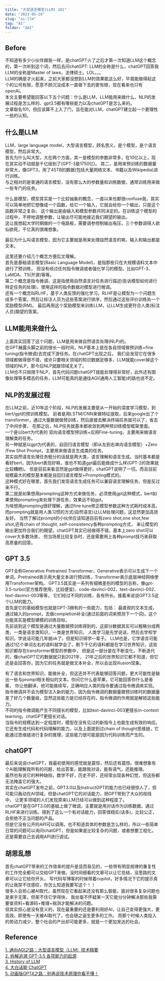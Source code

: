 ```yaml
---
title: "大型语言模型(LLM) 101"
date: "2023-05-29"
slug: "ai-llm"
tag: "AI"
folder: "$AI"
---
```


## Before
不知道有多少小伙伴跟我一样，是chatGPT火了之后才第一次知道LLM这个概念的，第一次听到这个词，然后去问chatGPT:
LLM的全称是什么，chatGPT回答我LLM的全称是Master of laws，法律硕士。LOL。。。  
LLM的确是才火起来，之前大家都没想到LLM的效果能这么好，毕竟能做得起这个的公司有限，愿意不顾沉没成本一直做下去的更有限，现在看来也只有openAI。  
本文主要希望能回答以下五个问题：什么是LLM，LLM能用来做什么、NLP的发展过程是怎么样的、gpt3.5都有哪些能力以及chatGPT是怎么来的。  
文章取名101，但应该算不上入了门，旨在能对LLM，chatGPT建立起一个更理性一些的认知。

## 什么是LLM
LLM，large language model，大型语言模型，顾名思义，是个模型，是个语言模型，然后非常大。  
首先为什么叫大型，大在两个方面，其一是模型的参数非常多，在10亿以上，现在其实动不动就是千亿级别了(GPT-3是1750亿)。
其二，是用来预训练的数据量非常大，像GPT3，用了45TB的数据(包括大量网络文本、书籍以及Wikipedia)进行训练。  
与之相对的是普通的语言模型，没有那么大的参数量和训练数据，通常训练用来做一些专门的任务。  

什么是模型，模型其实是一个比较抽象的概念，一直以来也都很confuse我，其实可以简单地把它想像成一个函数，给它一个输入，它就会给你一个输出，只是这个函数非常之复杂。
这个输出是由输入和模型参数共同决定的。在训练这个模型的过程中，不停地调整参数，让输出尽可能地接近我们期望的输出。  
这让我想起大学时期做的一个电路板，需要调参控制输出电压，三个参数调得人欲仙欲死，千亿真的很难想象。

最后为什么叫语言模型，因为它主要就是用来处理自然语言的嘛，输入和输出都是文本。  

这里还要介绍几个概念方便后文理解。  
首先是基础语言模型(Basic Language Model)，是指那些只在大规模语料文本中进行了预训练， 但没有经过任何指令微调或者强化学习的模型。比如GPT-3、LaMDA、T5(开源)等等。    
第二个概念是指令微调，这是指使用自然语言对任务进行描述(告诉模型如何进行特定任务的处理)，使用这样的指令数据对模型进行微调。    
还有一个概念叫RLHF，基于人类反馈的强化学习。RLHF是让模型为一个问题生成多个答案，然后让标注人员为这些答案进行排序，然后通过这些评价训练处一个奖励模型(RM)。
最后再用这个奖励模型来训练LLM，让LLM生成更符合人类(标注人员)期望的答案。

## LLM能用来做什么
上面其实回答了这个问题，LLM是用来做自然语言处理(NLP)的。   
在GPT展露头脚之前的很长一段时间，NLP基本上是在各自领域做预训练+fine tuning(指令微调)去完成下游任务。在chatGPT出现之后，
我们会发现它在很多领域都做得很不错，或许只要相关领域的知识数据足够多，LLM就能cover掉这个领域的NLP，那今后NLP就跟领域无关了。  
LLM也不只局限于NLP，首先代码问题chatGPT就能处理得非常好，此外还有图像处理等多模态的任务，LLM可能真的是通往AGI(通用人工智能)的路也说不定。

## NLP的发展过程
在LLM之前，近10年这个阶段，NLP的发展主要是从一开始的深度学习模型，到bert/gpt的预训练模型。
前者是用LSTM/CNN来做特征提取，后来google出了个transformer，通过大量数据做预训练，然后直接去解决终端任务就可以了，省去了中间步骤，
在那之后，NLP任务就基本都收敛到两种预训练模型框架里面。  
一个是以bert为代表的 双向语言模型预训练+应用Fine-tuning，主要用来做语言理解类的任务。  
另一种就是以gpt为代表的，自回归语言模型（即从左到右单向语言模型）+Zero /Few Shot Prompt，主要用来做语言生成类的任务。  
其实自然语言处理任务粗分的话就是两大类，语言理解和语言生成。当时基本都是看好bert，因为bert表现好嘛，谁也不知道gpt最后能做成什么样(GPT-2的效果就比较糟糕)。
但是目前来看显然是gpt做得更好，chatGPT说明了一切。而且目前规模最大的模型基本都是自回归语言模型+Prompting模式的。  
这种模式好在哪里，首先我们发现语言生成任务可以兼容语言理解任务，但是反过来不行。  
第二就是如果想用prompting这种方式来做任务，必须使用gpt这种模式，bert如果使用prompting来处理下游任务，效果远不如gpt。  
为啥想用prompting很好理解，通过fine tune修正模型参数这种方式耗时成本高，而prompting就是用人类习惯的方式(自然语言)让LLM处理问题，这显然更加高效友好。
当然了解过prompt的小伙伴应该知道目前有zero shot,one shot,few shot,还有chain of thought, self-consistency各种prompting方式，
来让模型的输出更加符合我们的期望。chatGPT其实已经做得不错，基本上zero shot可以cover大多数场景，
但当场景比较复杂时，还是需要用上各种prompt技巧来获取高质量的回答。

## GPT 3.5
GPT全称Generative Pretrained Transformer，Generative表示可以生成下一个单词，Pretrained表示用大量文本进行预训练，Transformer表示底层神经网络使用Transformer架构。
GPT3.5其实是一系列有细微差别的模型的总称，像gpt-3.5-turbo(官方推荐使用，比较便宜)、code-davinci-002、text-davinci-002、text-davinci-003等等，
它们经过不同的训练，各有所长。接着来说说GPT3.5这个LLM的能力。  
首先是它的基础模型也就是GPT-3拥有的一些能力，包括：
最直观的文本生成，通过输入的prompt，去做completion补全(通过前面的词来预测下一个词)。这个功能其实是模型建模的训练目标。  
先前说到这个模型是通过大量数据预训练得到的，这部分数据其实可以粗略分成两类，一类是语言类知识，一类是世界知识。
人类学习是先学说话，然后去学校学知识。学说话可能几年就ok了，但是知识得学一辈子。
LLM也是，它学语言可能通过1亿个单词左右的语料就学会了，剩下千亿的语料都是在学习世界知识，这些知识都存在transformer模型的参数中，
但是这一部分是在不断变化，不断迭代的，像chatGPT它的数据就只到2021年，
21年之后的世界知识它都不知道，但它还是会回答你，因为它的任务就是做文本补全，所以会出现illusion现象。

有了语言和世界知识，能做补全，但这还并不代表能够回答问题，更大可能性是输出一些与prompt相关相似的文本。你问它什么是苹果，它可能回答你什么是香蕉，
你让他翻译，他可能做续写，正确响应人类的指令要通过指令微调来实现。  
指令微调并不会为模型注入新的能力，因为指令微调的数据量跟预训练时的数据量差了好几个数量级，显然这些能力是已经存在的，指令微调的作用就是解锁这些能力。  
不同的指令微调能产生不同擅长的模型，比如text-davinci-003更擅长in-context learning，chatGPT更擅长对话。  
当指令的规模达到一定程度时，模型在没有见过的新指令上也能生成有效的响应。  
它还有生成代码和代码理解的能力，以及上面提到过chain of thought思维链，它能通过思维链进行复杂的推理，这些能力很可能是因为代码训练而产生的。

## chatGPT
最后来说说chatGPT，我最初使用的感觉就是震惊，然后还有震惊。很难想象有个AI能理解我所有的问题，给出答案，能跟我对话，能有语气，还能推理。  
虽然也有说它的种种缺陷，数学不好，历史不好，还经常出现各种幻觉，但这些都无法掩盖它的强大。  
其实在chatGPT发布之前，GPT3.0以及InstructGPT的能力也已经很惊人了，但可能只轰动在AI领域，但是chatGPT它的对话能力，把GPT带到了大众的视线中，
让更多领域的人们发现原来LLM已经可以做到这种程度了。  
chatGPT是在GPT3.0的基础上做了微调，主要就是用对话作为训练数据，通过RLHF来进行训练。得到了这么一个有对话能力，回答很翔实(话多)，比较公正，
会拒绝不正当问题的产品。  
但是它没有公开的API可以调用，也不知道具体的参数是怎么样的，所以一些简单日常的问题可以询问chatGPT，但是如果是比较复杂的问题，或者想要工程化，还是需要自己去调用API进行调试。

## 胡思乱想
首先chatGPT带来的工作效率的提升是显而易见的，一些带有明显规律的重复性的工作完全都可以交给GPT来做。没时间细看的文章可以让它总结，没思路的文章可以让它给你开头，
写代码写博客的时候带着copilot，好多情况下它的提示真的让我禁不住感叹，你怎么知道我要写这个！！  
很多人会担心被AI取代，虽然现在它看起来还没有那么智能，面对很多复杂问题也是束手无策，但架不住它学得快，
我丝毫不怀疑某一天它能分分钟解决那些我需要查资料+看源码+推理+揣测才能解决的问题。  
但其实担心是没有意义的，现在最重要的还是要利用好AI，让自己变得更强大，更高效。即使有一天被AI取代了，也会随之诞生更多的工作。
而那个时候人类投入的劳动力减少，整个社会的产出却可能更多，就是一个更加发达的社会。


## Reference
[1. 通向AGI之路：大型语言模型（LLM）技术精要](https://zhuanlan.zhihu.com/p/597586623)  
[2. 拆解追溯 GPT-3.5 各项能力的起源](https://yaofu.notion.site/GPT-3-5-360081d91ec245f29029d37b54573756)  
[3. History of LLM](https://www.notion.so/History-of-LLM-6abfb803864746b8bbb7867082a070ce)  
[4. 大白话聊 ChatGPT](https://d58hixvcd6.feishu.cn/docx/HfMEds7Z1ov37wxqM19czTBinWg)  
[5. 动画版GPT4之路：别再说技术原理你看不懂！](https://www.bilibili.com/video/BV1GL411k74t/?spm_id_from=333.999.0.0&vd_source=a0d4c30f37c92adbf6483ef06ed749ba)  







